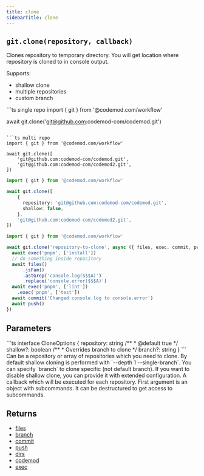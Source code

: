 ```yaml
---
title: clone
sidebarTitle: clone
---
```


## `git.clone(repository, callback)`

Clones repository to temporary directory. You will get location where repository is cloned to in console output.

Supports:
- shallow clone
- multiple repositories
- custom branch

<CodeGroup>
```ts single repo
import { git } from '@codemod.com/workflow'

await git.clone('git@github.com:codemod-com/codemod.git')
```

```ts multi repo
import { git } from '@codemod.com/workflow'

await git.clone([
    'git@github.com:codemod-com/codemod.git',
    'git@github.com:codemod-com/codemod2.git',
])

```

```ts shallow clone
import { git } from '@codemod.com/workflow'

await git.clone([
    {
      repository: 'git@github.com:codemod-com/codemod.git',
      shallow: false,
    },
    'git@github.com:codemod-com/codemod2.git',
])
```
</CodeGroup>

```ts callback
import { git } from '@codemod.com/workflow'

await git.clone('repository-to-clone', async ({ files, exec, commit, push }) => {
  await exec('pnpm', ['install'])
  // do something inside repository
  await files()
      .jsFam()
      .astGrep('console.log($$$A)')
      .replace('console.error($$$A)')
  await exec('pnpm', ['lint'])
    .exec('pnpm', ['test'])
  await commit('Changed console.log to console.error')
  await push()
})
```

## Parameters

<ParamField path="repository" type="string | CloneOptions | (string | CloneOptions)[]" required>
```ts
interface CloneOptions {
  repository: string
  /**
   * @default true
   */
  shallow?: boolean
  /**
   * Overrides branch to clone
   */
  branch?: string
}
```
Can be a repository or array of repositories which you need to clone.
By default shallow cloning is performed with `--depth 1 --single-branch`. You can specify `branch` to clone specific (not default branch).
If you want to disable shallow clone, you can provide it with extended configuration.
</ParamField>

<ResponseField name="callback" type="(subcommands: Subcommands) => Promise<void> | void">
A callback which will be executed for each repository. First argument is an object with subcommands. It can be destructured to get access to subcommands.
</ResponseField>

## Returns

- [files](/api-reference/file/files)
- [branch](/api-reference/git/branch)
- [commit](/api-reference/git/commit)
- [push](/api-reference/git/push)
- [dirs](/api-reference/file/dirs)
- [codemod](/api-reference/transformation/codemod)
- [exec](/api-reference/command/exec)
